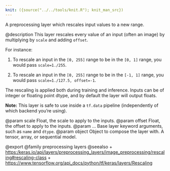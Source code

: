 ```yaml
---
knit: ({source("../../tools/knit.R"); knit_man_src})
---
```

A preprocessing layer which rescales input values to a new range.

@description
This layer rescales every value of an input (often an image) by multiplying
by `scale` and adding `offset`.

For instance:

1. To rescale an input in the `[0, 255]` range
to be in the `[0, 1]` range, you would pass `scale=1./255`.

2. To rescale an input in the `[0, 255]` range to be in the `[-1, 1]` range,
you would pass `scale=1./127.5, offset=-1`.

The rescaling is applied both during training and inference. Inputs can be
of integer or floating point dtype, and by default the layer will output
floats.

**Note:** This layer is safe to use inside a `tf.data` pipeline
(independently of which backend you're using).

@param scale Float, the scale to apply to the inputs.
@param offset Float, the offset to apply to the inputs.
@param ... Base layer keyword arguments, such as `name` and `dtype`.
@param object Object to compose the layer with. A tensor, array, or sequential model.

@export
@family preprocessing layers
@seealso
+ <https:/keras.io/api/layers/preprocessing_layers/image_preprocessing/rescaling#rescaling-class>
+ <https://www.tensorflow.org/api_docs/python/tf/keras/layers/Rescaling>
